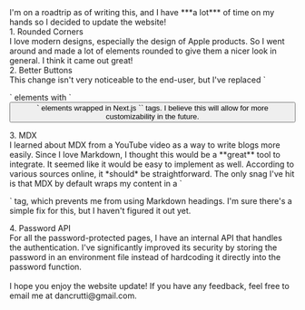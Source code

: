 
<HomeButton title="Site Update #1: The Rounded Update" sub="Rounded Corners, Better Buttons, partial MDX, Password API improvements, and more!" color="amber"/>

<div className="antialiased font-medium text-center text-xl mt-2 px-4 md:px-8">
    <div className="text-2xl">
    I'm on a roadtrip as of writing this, and I have ***a lot*** of time on my hands so I decided to update the website!
    </div>
    <div className="antialiased font-medium text-center text-5xl text-clip flex items-start mt-1"> 1. Rounded Corners</div>
    <div className="mt-2">
    I love modern designs, especially the design of Apple products. So I went around and made a lot of elements rounded to give them a nicer look in general. I think it came out great!
    </div>
    <div className="antialiased font-medium text-center text-5xl text-clip flex items-start mt-1"> 2. Better Buttons</div>
    <div className="mt-2">
        This change isn't very noticeable to the end-user, but I've replaced `<p>` elements with `<button>` elements wrapped in Next.js `<Link>` tags. I believe this will allow for more customizability in the future.
    </div>
    <div className="antialiased font-medium text-center text-5xl text-clip flex items-start mt-1"> 3. MDX</div>
    <div className="mt-2">
    I learned about MDX from a YouTube video as a way to write blogs more easily. Since I love Markdown, I thought this would be a **great** tool to integrate. It seemed like it would be easy to implement as well. According to various sources online, it *should* be straightforward. The only snag I've hit is that MDX by default wraps my content in a `<p>` tag, which prevents me from using Markdown headings. I'm sure there's a simple fix for this, but I haven't figured it out yet.
    </div>
    <div className="antialiased font-medium text-center text-5xl text-clip flex items-start mt-1"> 4. Password API</div>
    <div className="mt-2">
        For all the password-protected pages, I have an internal API that handles the authentication. I've significantly improved its security by storing the password in an environment file instead of hardcoding it directly into the password function.
    </div>
    <br />
    <div className="mt-2">
    I hope you enjoy the website update! If you have any feedback, feel free to email me at dancrutti@gmail.com.
    </div>
</div>
